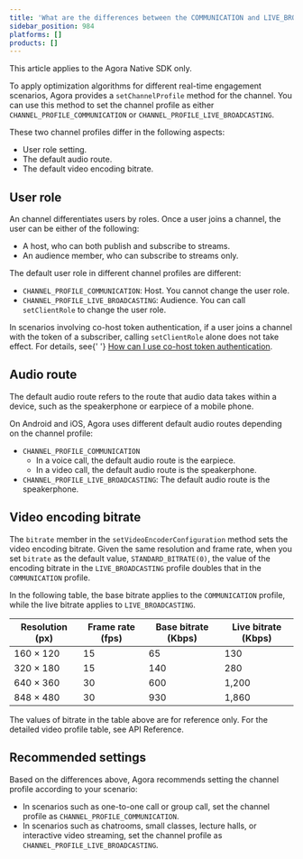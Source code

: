 ```yaml
---
title: 'What are the differences between the COMMUNICATION and LIVE_BROADCASTING profiles?'
sidebar_position: 984
platforms: []
products: []
---
```



<div class="alert note">This article applies to the Agora <Vg k="VSDK" /> Native SDK only.</div>

To apply optimization algorithms for different real-time engagement scenarios, Agora provides a `setChannelProfile` method for the <Vg k="VSDK" /> channel. You can use this method to set the channel profile as either `CHANNEL_PROFILE_COMMUNICATION` or `CHANNEL_PROFILE_LIVE_BROADCASTING`.

These two channel profiles differ in the following aspects:

- User role setting.
- The default audio route.
- The default video encoding bitrate.

## User role

An <Vg k="VSDK" /> channel differentiates users by roles. Once a user joins a channel, the user can be either of the following:

- A host, who can both publish and subscribe to streams.
- An audience member, who can subscribe to streams only.

The default user role in different channel profiles are different:

- `CHANNEL_PROFILE_COMMUNICATION`: Host. You cannot change the user role.
- `CHANNEL_PROFILE_LIVE_BROADCASTING`: Audience. You can call `setClientRole` to change the user role.

<div class="alert note">
  In scenarios involving co-host token authentication, if a user joins a channel with the token of a
  subscriber, calling <code>setClientRole</code> alone does not take effect. For details, see{' '}
  <a href="../../help/integration-issues/token_cohost">How can I use co-host token authentication</a>.
</div>

## Audio route

The default audio route refers to the route that audio data takes within a device, such as the speakerphone or earpiece of a mobile phone.

On Android and iOS, Agora uses different default audio routes depending on the channel profile:

- `CHANNEL_PROFILE_COMMUNICATION`
  - In a voice call, the default audio route is the earpiece.
  - In a video call, the default audio route is the speakerphone.
- `CHANNEL_PROFILE_LIVE_BROADCASTING`: The default audio route is the speakerphone.

## Video encoding bitrate

The `bitrate` member in the `setVideoEncoderConfiguration` method sets the video encoding bitrate. Given the same resolution and frame rate, when you set `bitrate` as the default value, `STANDARD_BITRATE(0)`, the value of the encoding bitrate in the `LIVE_BROADCASTING` profile doubles that in the `COMMUNICATION` profile.

In the following table, the base bitrate applies to the `COMMUNICATION` profile, while the live bitrate applies to `LIVE_BROADCASTING`.

| Resolution (px) | Frame rate (fps) | Base bitrate (Kbps) | Live bitrate (Kbps) |
| --------------- | ---------------- | ------------------- | ------------------- |
| 160 × 120       | 15               | 65                  | 130                 |
| 320 × 180       | 15               | 140                 | 280                 |
| 640 × 360       | 30               | 600                 | 1,200               |
| 848 × 480       | 30               | 930                 | 1,860               |

The values of bitrate in the table above are for reference only. For the detailed video profile table, see <Link to="{{Global.API_REF_ANDROID_ROOT}}/rtc_api_overview.html">API Reference</Link>.

## Recommended settings

Based on the differences above, Agora recommends setting the channel profile according to your scenario:

- In scenarios such as one-to-one call or group call, set the channel profile as `CHANNEL_PROFILE_COMMUNICATION`.
- In scenarios such as chatrooms, small classes, lecture halls, or interactive video streaming, set the channel profile as `CHANNEL_PROFILE_LIVE_BROADCASTING`.
